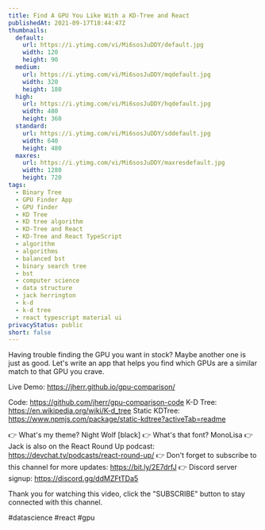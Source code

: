 ```yaml
---
title: Find A GPU You Like With a KD-Tree and React
publishedAt: 2021-09-17T18:44:47Z
thumbnails:
  default:
    url: https://i.ytimg.com/vi/Mi6sosJuDDY/default.jpg
    width: 120
    height: 90
  medium:
    url: https://i.ytimg.com/vi/Mi6sosJuDDY/mqdefault.jpg
    width: 320
    height: 180
  high:
    url: https://i.ytimg.com/vi/Mi6sosJuDDY/hqdefault.jpg
    width: 480
    height: 360
  standard:
    url: https://i.ytimg.com/vi/Mi6sosJuDDY/sddefault.jpg
    width: 640
    height: 480
  maxres:
    url: https://i.ytimg.com/vi/Mi6sosJuDDY/maxresdefault.jpg
    width: 1280
    height: 720
tags:
  - Binary Tree
  - GPU Finder App
  - GPU finder
  - KD Tree
  - KD tree algorithm
  - KD-Tree and React
  - KD-Tree and React TypeScript
  - algorithm
  - algorithms
  - balanced bst
  - binary search tree
  - bst
  - computer science
  - data structure
  - jack herrington
  - k-d
  - k-d tree
  - react typescript material ui
privacyStatus: public
short: false
---
```

  
  Having trouble finding the GPU you want in stock? Maybe another one is just as good. Let's write an app that helps you find which GPUs are a similar match to that GPU you crave.

Live Demo: https://jherr.github.io/gpu-comparison/

Code: https://github.com/jherr/gpu-comparison-code
K-D Tree: https://en.wikipedia.org/wiki/K-d_tree
Static KDTree: https://www.npmjs.com/package/static-kdtree?activeTab=readme

👉 What's my theme? Night Wolf [black]
👉 What's that font? MonoLisa
👉 Jack is also on the React Round Up podcast: https://devchat.tv/podcasts/react-round-up/
👉 Don't forget to subscribe to this channel for more updates: https://bit.ly/2E7drfJ
👉 Discord server signup: https://discord.gg/ddMZFtTDa5

Thank you for watching this video, click the "SUBSCRIBE" button to stay connected with this channel. 

#datascience #react #gpu
  